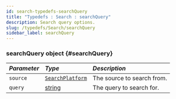```yaml
---
id: search-typedefs-searchQuery
title: "Typedefs : Search : searchQuery"
description: Search query options.
slug: /typedefs/Search/searchQuery
sidebar_label: searchQuery
---
```



### searchQuery <span className="info badge">object</span> {#searchQuery}

| <i className="fa-solid fa-hashtag"/> Parameter | <i className="fa-solid fa-font"/> Type                                                            | <i className="fa-solid fa-list"/> Description |
|:-----------------------------------------------|:--------------------------------------------------------------------------------------------------|:----------------------------------------------|
| `source`                                       | [`SearchPlatform`](../../Enums/SearchPlatform.mdx)                                                   | The source to search from.                    |
| `query`                                        | [string](https://developer.mozilla.org/en-US/docs/Web/JavaScript/Reference/Global_Objects/String) | The query to search for.                      |